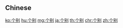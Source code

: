 {{also|個別}}
==Chinese==
{{zh-see|個別}}

[[ko:个别]]
[[hu:个别]]
[[mg:个别]]
[[ja:个别]]
[[th:个别]]
[[chr:个别]]
[[zh:个别]]